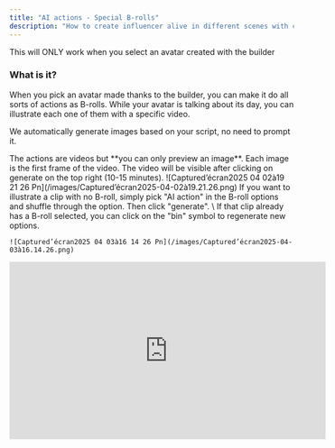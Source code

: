 ```yaml
---
title: "AI actions - Special B-rolls"
description: "How to create influencer alive in different scenes with consistency"
---
```


<Note>
  This will ONLY work when you select an avatar created with the builder
</Note>

### What is it?

When you pick an avatar made thanks to the builder, you can make it do all sorts of actions as B-rolls. While your avatar is talking about its day, you can illustrate each one of them with a specific video.

We automatically generate images based on your script, no need to prompt it.

<Note>
  The actions are videos but **you can only preview an image**. Each image is the first frame of the video. The video will be visible after clicking on generate on the top right (10-15 minutes).
</Note>

<Steps>
  <Step title='Paste a script and pick "AI actions" as B-rolls'>
    ![Captured’écran2025 04 02à19 21 26 Pn](/images/Captured’écran2025-04-02à19.21.26.png)
  </Step>
  <Step title="Add new B-rolls">
    If you want to illustrate a clip with no B-roll, simply pick "AI action" in the B-roll options and shuffle through the option. Then click "generate". \
    If that clip already has a B-roll selected, you can click on the "bin" symbol to regenerate new options.

    ![Captured’écran2025 04 03à16 14 26 Pn](/images/Captured’écran2025-04-03à16.14.26.png)
  </Step>
</Steps>

<iframe width="560" height="315" src="https://www.youtube.com/embed/vwaFgRZJXoM" title="YouTube video player" frameborder="0" allow="accelerometer; autoplay; clipboard-write; encrypted-media; gyroscope; picture-in-picture" allowfullscreen />

<Card title="More info on the avatar builder" horizontal={false} href="https://docs.argil.ai/resources/ai-influencer-builder">
  
</Card>

Any questions? Ask [support@argil.ai](mailto:support@argil.ai) or [join our Discord](https://discord.gg/E4E3WFVzTw).